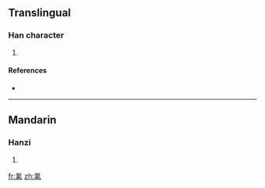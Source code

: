==Translingual==

===Han character===
{{Han char|rn=84|rad=气|as=08|sn=12|four=|canj=人弓木田 (ONDW)}}

# {{defn|Han|sort=气08}}

====References====
* {{Han ref|kx=0600.011|dkj=17070|hdz=32013.050|uh=6C2D|ud=27693}}

----

==Mandarin==

===Hanzi===
{{cmn-hanzi|pin=[[dōng]] ([[dong1]])|wg=tung<sup>1</sup>}}

# {{defn|Mandarin|sort=气08}}

[[fr:氭]]
[[zh:氭]]